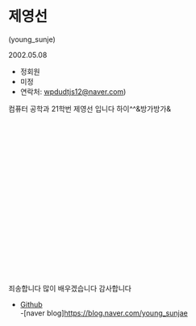 # 제영선

(young_sunje)

2002.05.08
- 정회원 
- 미정
- 연락처: wpdudtjs12@naver.com)

컴퓨터 공학과 21학번 제영선 입니다 
하이^^&방가방가&  
<br/><br/><br/><br/>
<br/><br/><br/><br/><br/>
<br/><br/><br/><br/><br/>
<br/><br/><br/><br/><br/>

죄송합니다 많이 배우겠습니다 감사합니다 


- [Github](https://github.com/wodudttjs)<br/>
-[naver blog]https://blog.naver.com/young_sunjae